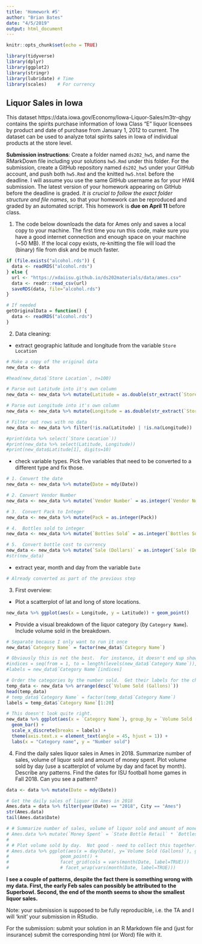 ```yaml
---
title: 'Homework #5'
author: "Brian Bates"
date: "4/5/2019"
output: html_document
---
```


```r
knitr::opts_chunk$set(echo = TRUE)

library(tidyverse)
library(dplyr)
library(ggplot2)
library(stringr)
library(lubridate) # Time
library(scales)    # For currency
```

## Liquor Sales in Iowa

This dataset https://data.iowa.gov/Economy/Iowa-Liquor-Sales/m3tr-qhgy contains the spirits purchase information of Iowa Class “E” liquor licensees by product and date of purchase from January 1, 2012 to current. The dataset can be used to analyze total spirits sales in Iowa of individual products at the store level.

**Submission instructions**: Create a folder named `ds202_hw5`, and name the RMarkDown file including your solutions `hw5.Rmd` under this folder. For the submission, create a GitHub repository named `ds202_hw5` under your GitHub account, and push both `hw5.Rmd` and the knitted `hw5.html` before the deadline. I will assume you use the same GitHub username as for your HW4 submission. The latest version of your homework appearing on GitHub before the deadline is graded. *It is crucial to follow the exact folder structure and file names*, so that your homework can be reproduced and graded by an automated script. This homework is **due on April 11** before class.

1. The code below downloads the data for Ames only and saves a local copy to your machine. The first time you run this code, make sure you have a good internet connection and enough space on your machine (~50 MB). If the local copy exists, re-knitting the file will load the (binary) file from disk and be much faster. 
```r
if (file.exists("alcohol.rds")) {
  data <- readRDS("alcohol.rds")
} else {
  url <- "https://xdaiisu.github.io/ds202materials/data/ames.csv"
  data <- readr::read_csv(url)
  saveRDS(data, file="alcohol.rds")
}

# If needed
getOriginalData = function() {
  data <- readRDS("alcohol.rds")
}

```


2. Data cleaning: 
  - extract geographic latitude and longitude from the variable `Store Location`
 
```r
# Make a copy of the original data
new_data <- data

#head(new_data$`Store Location`, n=100)

# Parse out Latitude into it's own column
new_data <- new_data %>% mutate(Latitude = as.double(str_extract(`Store Location`, "\\d{2}\\.\\d{5}")))

# Parse out Longitude into it's own column
new_data <- new_data %>% mutate(Longitude = as.double(str_extract(`Store Location`, "\\-\\d{2}\\.\\d{5}")))

# Filter out rows with no data
new_data <- new_data %>% filter(!is.na(Latitude) | !is.na(Longitude))

#print(data %>% select(`Store Location`))
#print(new_data %>% select(Latitude, Longitude))
#print(new_data$Latitude[1], digits=10)
```

 - check variable types. Pick five variables that need to be converted to a different type and fix those. 
 
```r
# 1. Convert the date
new_data <- new_data %>% mutate(Date = mdy(Date))
```

```r
# 2. Convert Vendor Number
new_data <- new_data %>% mutate(`Vendor Number` = as.integer(`Vendor Number`))
```

```r
# 3.  Convert Pack to Integer
new_data <- new_data %>% mutate(Pack = as.integer(Pack))
```

```r
# 4.  Bottles sold to integer
new_data <- new_data %>% mutate(`Bottles Sold` = as.integer(`Bottles Sold`))
```

```r
# 5.  Convert bottle cost to currency
new_data <- new_data %>% mutate(`Sale (Dollars)` = as.integer(`Sale (Dollars)`))
#str(new_data)
```
 
  - extract year, month and day from the variable `Date`
```r
# Already converted as part of the previous step
```


3. First overview:
  - Plot a scatterplot of lat and long of store locations. 
  
```r
new_data %>% ggplot(aes(x = Longitude, y = Latitude)) + geom_point() 
```

- Provide a visual breakdown of the liquor category (by `Category Name`). Include volume sold in the breakdown.
```r
# Separate because I only want to run it once
new_data$`Category Name` = factor(new_data$`Category Name`)
```

```r
# Obviously this is not the best.  For instance, it doesn't end up showing the largest category.
#indices = seq(from = 1, to = length(levels(new_data$`Category Name`)), by = 5)
#labels = new_data$`Category Name`[indices]

# Order the categories by the number sold.  Get their labels for the chart
temp_data <- new_data %>% arrange(desc(`Volume Sold (Gallons)`))
head(temp_data)
# temp_data$`Category Name` = factor(temp_data$`Category Name`)
labels = temp_data$`Category Name`[1:20]

# This doesn't look quite right.
new_data %>% ggplot(aes(x = `Category Name`), group_by = `Volume Sold (Gallons)`) + 
  geom_bar() + 
  scale_x_discrete(breaks = labels) +
  theme(axis.text.x = element_text(angle = 45, hjust = 1)) + 
  labs(x = "Category name", y = "Number sold")

```

4. Find the daily sales liquor sales in Ames in 2018. Summarize number of sales, volume of liquor sold and amount of money spent. Plot volume sold by day (use a scatterplot of volume by day and facet by month). Describe any patterns.
Find the dates for ISU football home games in Fall 2018. Can you see a pattern? 

```r
data <- data %>% mutate(Date = mdy(Date))

# Get the daily sales of liquor in Ames in 2018
Ames.data = data %>% filter(year(Date) == "2018", City == "Ames")
str(Ames.data)
tail(Ames.data$Date)

# # Summarize number of sales, volume of liquor sold and amount of money spent
# Ames.data %>% mutate(`Money Spent` = `State Bottle Retail` * `Bottles Sold`) %>% select(`Bottles Sold`, `Volume Sold (Gallons)`, `Money Spent`) %>% summary()
# 
# # Plot volume sold by day.  Not good - need to collect this together.  It's the chickweight all over again.
# Ames.data %>% ggplot(aes(x = day(Date), y=`Volume Sold (Gallons)`), group_by = day(Date)) +
#                   geom_point() +
#                   facet_grid(cols = vars(month(Date, label=TRUE)))
#                   # facet_wrap(vars(month(Date, label=TRUE)))
```
**I see a couple of patterns, despite the fact there is something wrong with my data.  First, the early Feb sales can possibly be attributed to the Superbowl.  Second, the end of the month seems to show the smallest liquor sales.**

Note: your submission is supposed to be fully reproducible, i.e. the TA and I will 'knit' your submission in RStudio. 


For the submission: submit your solution in an R Markdown file and (just for insurance) submit the corresponding html (or Word) file with it. 
